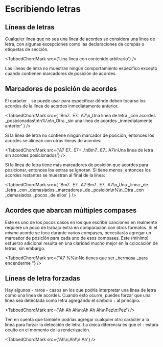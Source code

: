 
# Escribiendo letras

## Líneas de letras

Cualquier línea que no sea una línea de acordes se considera una línea de letra, con algunas excepciones como las declaraciones de compás o etiquetas de sección.

<TabbedChordMark src={'Una línea con contenido arbitrario'} />

Las líneas de letra no muestran ningún comportamiento específico excepto cuando contienen marcadores de posición de acordes.

## Marcadores de posición de acordes

El carácter `_` se puede usar para especificar dónde deben tocarse los acordes de la línea de acordes inmediatamente anterior.

<TabbedChordMark
	src={
		'Bm7.. E7.. A7\n_Una línea de letra _con acordes _posicionados\n\n%\n\n_Otra _sin una línea de acordes _inmediatamente anterior'
	}
/>

Si la línea de letra no contiene ningún marcador de posición, entonces los acordes se alinean con otras líneas de acordes:

<TabbedChordMark
	src={'A7 E7.. E7+..\nBm7.. E7.. A7\nUna línea de letra sin acordes posicionados'}
/>

Si la línea de letra tiene más marcadores de posición que acordes para posicionar, entonces los extras se ignoran.
Si tiene menos, entonces los acordes restantes se muestran al final de la línea:

<TabbedChordMark
	src={
		'Bm7.. E7.. A7 Bm7.. E7.. A7\n_Una _línea _de _letra _con _demasiados _marcadores _de _posición\n%\n_Otra _con _demasiados _pocos _de ellos'
	}
/>

## Acordes que abarcan múltiples compases

Este es uno de los pocos casos en los que escribir canciones en <CM/> realmente requiere un poco de trabajo extra en comparación con otros formatos.
Si el _mismo_ acorde se toca durante varios compases, necesitarás agregar un marcador de posición para cada uno de esos compases.
Este (mínimo) esfuerzo adicional resulta en una claridad mucho mejor en la colocación de letras, sin embargo.

<TabbedChordMark
	src={"A7 %%\nNo tienes que ser _hermosa _para encenderme "}
/>

## Líneas de letra forzadas

Hay algunos - raros - casos en los que <CM/> podría interpretar una línea de letra como una línea de acordes.
Cuando esto ocurre, puedes forzar que una línea sea detectada como letra agregando el símbolo `:` al principio.

<TabbedChordMark src={'Ah Ah Ah\n:Ah Ah Ah\nPez\n:Pez'} />

Ten en cuenta que también podrías agregar cualquier otro carácter a la línea para forzar la detección de letra.
La única diferencia es que el `:` estará oculto en el momento de la renderización.

<TabbedChordMark src={'Ah\n¡Ah!\n:Ah'} />
